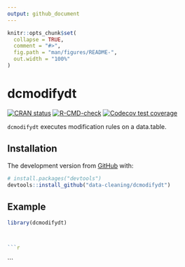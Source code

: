 ```yaml
---
output: github_document
---
```


<!-- README.md is generated from README.Rmd. Please edit that file -->

```r
knitr::opts_chunk$set(
  collapse = TRUE,
  comment = "#>",
  fig.path = "man/figures/README-",
  out.width = "100%"
)
```

# dcmodifydt

<!-- badges: start -->
[![CRAN status](https://www.r-pkg.org/badges/version/dcmodifydt)](https://CRAN.R-project.org/package=dcmodifydt)
  [![R-CMD-check](https://github.com/data-cleaning/dcmodifydt/workflows/R-CMD-check/badge.svg)](https://github.com/data-cleaning/dcmodifydt/actions)
[![Codecov test coverage](https://codecov.io/gh/data-cleaning/dcmodifydt/branch/main/graph/badge.svg)](https://codecov.io/gh/data-cleaning/dcmodifydt?branch=main)
<!-- badges: end -->

`dcmodifydt` executes modification rules on a data.table.

## Installation


The development version from [GitHub](https://github.com/) with:

``` r
# install.packages("devtools")
devtools::install_github("data-cleaning/dcmodifydt")
```
## Example

```r
library(dcmodifydt)
```


```r
```


```r
```

```r
```r
```
```
